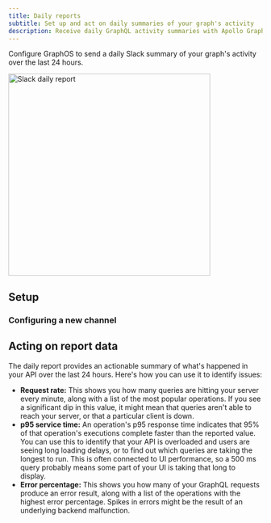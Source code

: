 ```yaml
---
title: Daily reports
subtitle: Set up and act on daily summaries of your graph's activity
description: Receive daily GraphQL activity summaries with Apollo GraphOS notifications. Analyze metrics to identify and resolve issues.
---
```


Configure GraphOS to send a daily Slack summary of your graph's activity over the last 24 hours.

<img
  src="../../img/integrations/slack-report.png"
  width="400"
  alt="Slack daily report"
  className="screenshot"
/>

## Setup

<CreateNotification notificationType="Daily report" />

### Configuring a new channel

<ConfigureSlackNotification />

## Acting on report data

The daily report provides an actionable summary of what's happened in your API over the last 24 hours. Here's how you can use it to identify issues:

- **Request rate:** This shows you how many queries are hitting your server every minute, along with a list of the most popular operations. If you see a significant dip in this value, it might mean that queries aren't able to reach your server, or that a particular client is down.
- **p95 service time:** An operation's p95 response time indicates that 95% of that operation's executions complete faster than the reported value. You can use this to identify that your API is overloaded and users are seeing long loading delays, or to find out which queries are taking the longest to run. This is often connected to UI performance, so a 500 ms query probably means some part of your UI is taking that long to display.
- **Error percentage:** This shows you how many of your GraphQL requests produce an error result, along with a list of the operations with the highest error percentage. Spikes in errors might be the result of an underlying backend malfunction.
